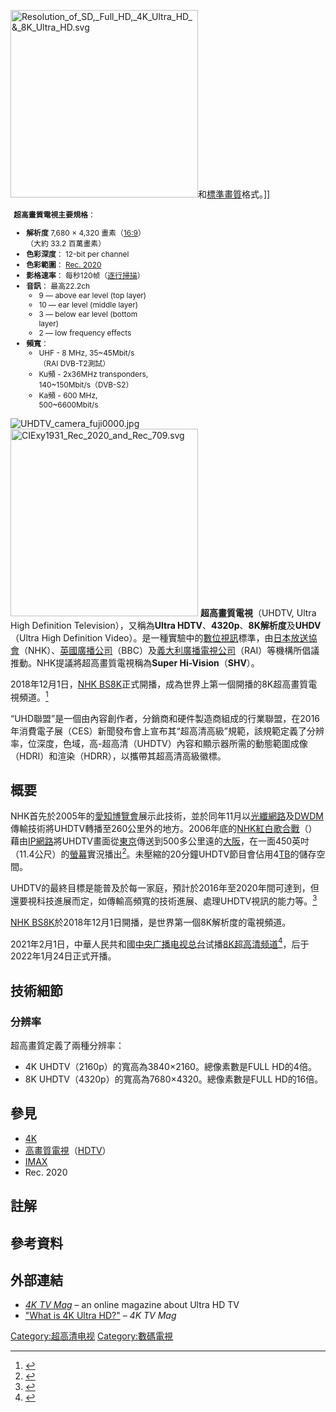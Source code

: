 [[File:Resolution_of_SD,_Full_HD,_4K_Ultra_HD_&_8K_Ultra_HD.svg|300px]]和[[標準畫質|標準畫質]]格式。]]
{{noteTA
|G1=Communication
|G2=IT
|1=zh-tw:超高畫質; zh-hk:超高清; zh-cn:超高清;
}}
{{redirect2|8K|“8K”的其他意义|8K (消歧义)}}
<div class="infobox" style="font-size: 85%; padding-left: 5px; width: 220px">
'''超高畫質電視主要規格'''：
* '''解析度''' 7,680 × 4,320 畫素（[[16:9|16:9]]）（大約 33.2 百萬畫素）
* '''色彩深度'''： 12-bit per channel
* '''色彩範圍'''： [[Rec._2020|Rec. 2020]]
* '''影格速率'''： 每秒120帧（[[逐行掃描|逐行掃描]]）
* '''音訊'''： 最高22.2ch
** 9 — above ear level (top layer)
** 10 — ear level (middle layer)
** 3 — below ear level (bottom layer)
** 2 — low frequency effects
* '''頻寬'''：
** UHF - 8 MHz, 35~45Mbit/s（RAI DVB-T2測試）
** Ku頻 - 2x36MHz transponders, 140~150Mbit/s（DVB-S2）
** Ka頻 - 600 MHz, 500~6600Mbit/s 
</div>
[[File:UHDTV_camera_fuji0000.jpg|right]]
[[File:CIExy1931_Rec_2020_and_Rec_709.svg|300px]]
'''超高畫質電視'''（UHDTV, Ultra High Definition Television），又稱為'''Ultra HDTV'''、'''4320p'''、'''8K解析度'''及'''UHDV'''（Ultra High Definition Video）。是一種實驗中的[[數位視訊|數位視訊]]標準，由[[日本放送協會|日本放送協會]]（NHK）、[[英國廣播公司|英國廣播公司]]（BBC）及[[義大利廣播電視公司|義大利廣播電視公司]]（RAI）等機構所倡議推動。NHK提議將超高畫質電視稱為'''Super Hi-Vision'''（'''SHV'''）。

2018年12月1日，[[NHK_BS8K|NHK BS8K]]正式開播，成為世界上第一個開播的8K超高畫質電視頻道。<ref name=abu>{{cite news |title=NHK to Bring World's First 8K Broadcasting Service |url=https://www.abu.org.my/Latest_News-@-NHK_to_Bring_Worlds_First_8K_Broadcasting_Service.aspx |accessdate=2018-12-01|date=2018-11-26|publisher=ABU|language=en|archiveurl=https://web.archive.org/web/20181201080836/https://www.abu.org.my/Latest_News-@-NHK_to_Bring_Worlds_First_8K_Broadcasting_Service.aspx|archivedate=2018-12-01|deadurl=no}}</ref>

“UHD聯盟”是一個由內容創作者，分銷商和硬件製造商組成的行業聯盟，在2016年消費電子展（CES）新聞發布會上宣布其“超高清高級”規範，該規範定義了分辨率，位深度，色域，高-超高清（UHDTV）內容和顯示器所需的動態範圍成像（HDRI）和渲染（HDRR），以攜帶其超高清高級徽標。

== 概要 ==
NHK首先於2005年的[[愛知博覽會|愛知博覽會]]展示此技術，並於同年11月以[[光纖通訊|光纖網路]]及[[波分复用|DWDM]]傳輸技術將UHDTV轉播至260公里外的地方。2006年底的[[NHK紅白歌合戰|NHK紅白歌合戰]]（{{lang-ja|紅白歌合戦}}）藉由[[TCP/IP協議|IP網路]]將UHDTV畫面從[[東京|東京]]傳送到500多公里遠的[[大阪市|大阪]]，在一面450英吋（11.4公尺）的[[螢幕|螢幕]]實況播出<ref>{{cite web|url = http://www.nhk.or.jp/digital/en/super_hi/03_2_super.html|title = Super Hi-Vision live relay over IP|accessdate = 2008-01-15|date = 2007-04-03|publisher = [[NHK|NHK]]|archiveurl = https://archive.is/20120526074017/http://www.nhk.or.jp/digital/en/super_hi/03_2_super.html|archivedate = 2012-05-26|deadurl = yes}}</ref>。未壓縮的20分鐘UHDTV節目會佔用4[[太字節|TB]]的儲存空間。

UHDTV的最終目標是能普及於每一家庭，預計於2016年至2020年間可達到，但還要視科技進展而定，如傳輸高頻寬的技術進展、處理UHDTV視訊的能力等。<ref>{{Cite web |url=http://www.satmagazine.com/cgi-bin/display_article.cgi?number=243539090 |title=存档副本 |accessdate=2010-11-20 |archive-date=2011-07-16 |archive-url=https://web.archive.org/web/20110716010454/http://www.satmagazine.com/cgi-bin/display_article.cgi?number=243539090 |dead-url=no }}</ref>

[[NHK_BS8K|NHK BS8K]]於2018年12月1日開播，是世界第一個8K解析度的電視頻道。

2021年2月1日，中華人民共和國[[中央广播电视总台|中央广播电视总台]]试播[[中央广播电视总台8K超高清频道|8K超高清频道]]<ref>{{Cite web|title=中央广播电视总台8K超高清频道试验开播|url=https://news.cctv.com/2021/02/01/ARTIJtRKES2wNZKNG9MT5Ic9210201.shtml?spm=C96370.PPDB2vhvSivD.EJHwg9t6FrM7.1|accessdate=2021-02-01|last=黄佐春|work=news.cctv.com|archive-date=2021-02-13|archive-url=https://web.archive.org/web/20210213160352/https://news.cctv.com/2021/02/01/ARTIJtRKES2wNZKNG9MT5Ic9210201.shtml?spm=C96370.PPDB2vhvSivD.EJHwg9t6FrM7.1|dead-url=no}}</ref>，后于2022年1月24日正式开播。

== 技術細節 ==
===分辨率===
超高畫質定義了兩種分辨率：
*4K UHDTV（2160p）的寬高為3840×2160。總像素數是FULL HD的4倍。
*8K UHDTV（4320p）的寬高為7680×4320。總像素數是FULL HD的16倍。

== 參見 ==
* [[4K|4K]]
* [[高畫質電視|高畫質電視]]（[[HDTV|HDTV]]）
* [[IMAX|IMAX]]
* Rec. 2020

==註解==
{{Notelist}}

== 參考資料 ==
{{reflist}}

== 外部連結 ==
{{commons category|Ultra High Definition Television}}
* ''[http://4ktvmag.com/ 4K TV Mag] {{Wayback|url=http://4ktvmag.com/ |date=20140810110909 }}'' – an online magazine about Ultra HD TV
* [http://4ktvmag.com/4k-tv-definition/ "What is 4K Ultra HD?"] {{Wayback|url=http://4ktvmag.com/4k-tv-definition/ |date=20140809115216 }} – ''4K TV Mag''

{{TV resolution}}
{{Video formats}}
{{高清晰度}}
{{新兴技术}}

[[Category:超高清电视|Category:超高清电视]]
[[Category:數碼電視|Category:數碼電視]]